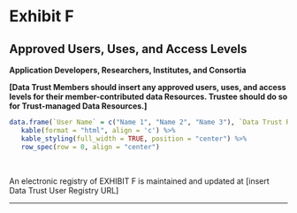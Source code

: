 # Exhibit F {-}

## Approved Users, Uses, and Access Levels {-}

**Application Developers, Researchers, Institutes, and Consortia**

**[Data Trust Members should insert any approved users, uses, and access levels for their member-contributed data Resources. Trustee should do so for Trust-managed Data Resources.]**

```r
data.frame(`User Name` = c("Name 1", "Name 2", "Name 3"), `Data Trust Resource` = '', `Access Level` = '', `Approved Use` = '', check.names = FALSE) %>%
   kable(format = "html", align = 'c') %>%
   kable_styling(full_width = TRUE, position = "center") %>%
   row_spec(row = 0, align = "center")
```

</br>

An electronic registry of EXHIBIT F is maintained and updated at [insert Data Trust User Registry URL]

------


